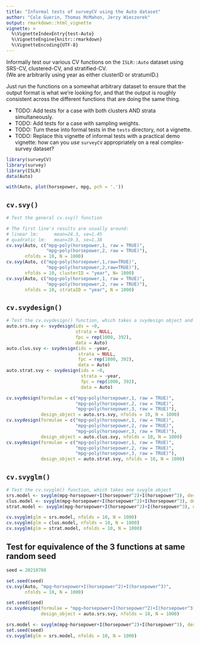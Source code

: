 ```yaml
---
title: "Informal tests of surveyCV using the Auto dataset"
author: "Cole Guerin, Thomas McMahon, Jerzy Wieczorek"
output: rmarkdown::html_vignette
vignette: >
  %\VignetteIndexEntry{test-Auto}
  %\VignetteEngine{knitr::rmarkdown}
  %\VignetteEncoding{UTF-8}
---
```


Informally test our various CV functions
on the `ISLR::Auto` dataset
using SRS-CV, clustered-CV, and stratified-CV.  
(We are arbitrarily using year as either clusterID or stratumID.)

Just run the functions on a somewhat arbitrary dataset
to ensure that the output format is what we're looking for,
and that the output is roughly consistent across
the different functions that are doing the same thing.

* TODO: Add tests for a case with both clusters AND strata simultaneously.
* TODO: Add tests for a case with sampling weights.
* TODO: Turn these into formal tests in the `tests` directory, not a vignette.
* TODO: Replace this vignette of informal tests with a practical demo vignette:
how can you *use* `surveyCV` appropriately on a real complex-survey dataset?

```r
library(surveyCV)
library(survey)
library(ISLR)
data(Auto)

with(Auto, plot(horsepower, mpg, pch = '.'))
```


## `cv.svy()`


```r
# Test the general cv.svy() function

# The first line's results are usually around:
# linear lm:      mean=24.3, se=1.45
# quadratic lm:   mean=19.3, se=1.38
cv.svy(Auto, c("mpg~poly(horsepower,1, raw = TRUE)",
               "mpg~poly(horsepower,2, raw = TRUE)"),
       nfolds = 10, N = 1000)
cv.svy(Auto, c("mpg~poly(horsepower,1,raw=TRUE)",
               "mpg~poly(horsepower,2,raw=TRUE)"),
       nfolds = 10, clusterID = "year", N= 1000)
cv.svy(Auto, c("mpg~poly(horsepower,1, raw = TRUE)",
               "mpg~poly(horsepower,2, raw = TRUE)"),
       nfolds = 10, strataID = "year", N = 1000)
```


## `cv.svydesign()`


```r
# Test the cv.svydesign() function, which takes a svydesign object and formulas
auto.srs.svy <- svydesign(ids = ~0,
                          strata = NULL,
                          fpc = rep(1000, 392),
                          data = Auto)
auto.clus.svy <- svydesign(ids = ~year,
                           strata = NULL,
                           fpc = rep(1000, 392),
                           data = Auto)
auto.strat.svy <- svydesign(ids = ~0,
                            strata = ~year,
                            fpc = rep(1000, 392),
                            data = Auto)

cv.svydesign(formulae = c("mpg~poly(horsepower,1, raw = TRUE)",
                          "mpg~poly(horsepower,2, raw = TRUE)",
                          "mpg~poly(horsepower,3, raw = TRUE)"),
             design_object = auto.srs.svy, nfolds = 10, N = 1000)
cv.svydesign(formulae = c("mpg~poly(horsepower,1, raw = TRUE)",
                          "mpg~poly(horsepower,2, raw = TRUE)",
                          "mpg~poly(horsepower,3, raw = TRUE)"),
             design_object = auto.clus.svy, nfolds = 10, N = 1000)
cv.svydesign(formulae = c("mpg~poly(horsepower,1, raw = TRUE)", 
                          "mpg~poly(horsepower,2, raw = TRUE)",
                          "mpg~poly(horsepower,3, raw = TRUE)"), 
             design_object = auto.strat.svy, nfolds = 10, N = 1000)
```


## `cv.svyglm()`


```r
# Test the cv.svyglm() function, which takes one svyglm object
srs.model <- svyglm(mpg~horsepower+I(horsepower^2)+I(horsepower^3), design = auto.srs.svy)
clus.model <- svyglm(mpg~horsepower+I(horsepower^2)+I(horsepower^3), design = auto.clus.svy)
strat.model <- svyglm(mpg~horsepower+I(horsepower^2)+I(horsepower^3), design = auto.strat.svy)

cv.svyglm(glm = srs.model, nfolds = 10, N = 1000)
cv.svyglm(glm = clus.model, nfolds = 10, N = 1000)
cv.svyglm(glm = strat.model, nfolds = 10, N = 1000)
```



## Test for equivalence of the 3 functions at same random seed

```r
seed = 20210708

set.seed(seed)
cv.svy(Auto, "mpg~horsepower+I(horsepower^2)+I(horsepower^3)",
       nfolds = 10, N = 1000)

set.seed(seed)
cv.svydesign(formulae = "mpg~horsepower+I(horsepower^2)+I(horsepower^3)",
             design_object = auto.srs.svy, nfolds = 10, N = 1000)

srs.model <- svyglm(mpg~horsepower+I(horsepower^2)+I(horsepower^3), design = auto.srs.svy)
set.seed(seed)
cv.svyglm(glm = srs.model, nfolds = 10, N = 1000)
```

